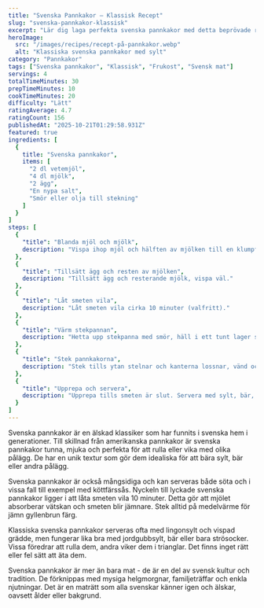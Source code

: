```yaml
---
title: "Svenska Pannkakor – Klassisk Recept"
slug: "svenska-pannkakor-klassisk"
excerpt: "Lär dig laga perfekta svenska pannkakor med detta beprövade recept. Tunna, mjuka och smakrika pannkakor som alla älskar. Perfekt till frukost eller middag!"
heroImage:
  src: "/images/recipes/recept-på-pannkakor.webp"
  alt: "Klassiska svenska pannkakor med sylt"
category: "Pannkakor"
tags: ["Svenska pannkakor", "Klassisk", "Frukost", "Svensk mat"]
servings: 4
totalTimeMinutes: 30
prepTimeMinutes: 10
cookTimeMinutes: 20
difficulty: "Lätt"
ratingAverage: 4.7
ratingCount: 156
publishedAt: "2025-10-21T01:29:58.931Z"
featured: true
ingredients: [
  {
    title: "Svenska pannkakor",
    items: [
      "2 dl vetemjöl",
      "4 dl mjölk",
      "2 ägg",
      "En nypa salt",
      "Smör eller olja till stekning"
    ]
  }
]
steps: [
  {
    "title": "Blanda mjöl och mjölk",
    description: "Vispa ihop mjöl och hälften av mjölken till en klumpfri smet."
  },
  {
    "title": "Tillsätt ägg och resten av mjölken",
    description: "Tillsätt ägg och resterande mjölk, vispa väl."
  },
  {
    "title": "Låt smeten vila",
    description: "Låt smeten vila cirka 10 minuter (valfritt)."
  },
  {
    "title": "Värm stekpannan",
    description: "Hetta upp stekpanna med smör, häll i ett tunt lager smet och luta pannan så att smeten fördelar sig jämnt."
  },
  {
    "title": "Stek pannkakorna",
    description: "Stek tills ytan stelnar och kanterna lossnar, vänd och stek andra sidan."
  },
  {
    "title": "Upprepa och servera",
    description: "Upprepa tills smeten är slut. Servera med sylt, bär, grädde eller strösocker."
  }
]
---
```


Svenska pannkakor är en älskad klassiker som har funnits i svenska hem i generationer. Till skillnad från amerikanska pannkakor är svenska pannkakor tunna, mjuka och perfekta för att rulla eller vika med olika pålägg. De har en unik textur som gör dem idealiska för att bära sylt, bär eller andra pålägg.

Svenska pannkakor är också mångsidiga och kan serveras både söta och i vissa fall till exempel med köttfärssås. Nyckeln till lyckade svenska pannkakor ligger i att låta smeten vila 10 minuter. Detta gör att mjölet absorberar vätskan och smeten blir jämnare. Stek alltid på medelvärme för jämn gyllenbrun färg.

Klassiska svenska pannkakor serveras ofta med lingonsylt och vispad grädde, men fungerar lika bra med jordgubbsylt, bär eller bara strösocker. Vissa föredrar att rulla dem, andra viker dem i trianglar. Det finns inget rätt eller fel sätt att äta dem.

Svenska pannkakor är mer än bara mat - de är en del av svensk kultur och tradition. De förknippas med mysiga helgmorgnar, familjeträffar och enkla njutningar. Det är en maträtt som alla svenskar känner igen och älskar, oavsett ålder eller bakgrund.
